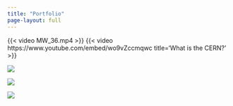 ```yaml
--- 
title: "Portfolio"
page-layout: full
---
```

::: {layout-ncol=2}

{{< video MW_36.mp4 >}}
{{< video https://www.youtube.com/embed/wo9vZccmqwc 
    title='What is the CERN?' 
>}}

:::
::: {layout-ncol=2}

![](image-1.png)

![](image-2.png)

![](image-3.png)


:::
